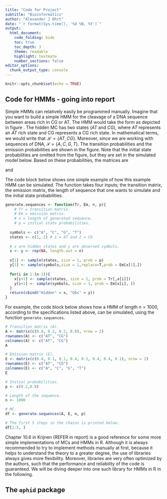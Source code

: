 ```yaml
---
title: "Code for Project"
subtitle: "Bioinformatics"
author: "Alexander J Ohrt"
date: "`r format(Sys.time(), '%d %B, %Y')`"
output: 
  html_document:
    code_folding: hide
    toc: true
    toc_depth: 3
    theme: readable
    highlight: textmate
    number_sections: false
editor_options: 
  chunk_output_type: console
---
```


```r
knitr::opts_chunk$set(echo = TRUE)
```

## Code for HMMs - going into report

Simple HMMs can relatively easily be programmed manually. Imagine that you want to build a simple HMM for the cleavage of a DNA sequence between areas rich in CG or AT. The HMM would take the form as depicted in figure \ref{fig:toy_hmm}. The hidden MC has two states ($AT$ and $CG$), where $AT$ represents an $AT$ rich state and CG represents a CG rich state. In mathematical terms, we would write that $\mathcal{H} = \{AT, CG\}$. Moreover, since we are working with sequences of DNA, $\mathcal{S} = \{A,C,G,T\}$. The transition probabilities and the emission probabilities are shown in the figure. Note that the initial state probabilities are omitted from the figure, but they are set in the simulated model below. Based on these probabilities, the matrices are

\begin{equation*}
  \mathcal{T} = \begin{bmatrix}
      \mathcal{T}_{AT, AT} & \mathcal{T}_{AT, CG} \\
      \mathcal{T}_{CG, AT} & \mathcal{T}_{CG, CG}  \\
  \end{bmatrix} = \mathcal{T} = \begin{bmatrix}
      0.8 & 0.2 \\
      0.2 & 0.8  \\
  \end{bmatrix},
\end{equation*}

and 

\begin{equation*}
  \mathcal{E} = \begin{bmatrix}
      \mathcal{E}_{AT, A} & \mathcal{E}_{AT, C} & \mathcal{E}_{AT, G} & \mathcal{E}_{AT, T}\\
      \mathcal{E}_{CG, A} & \mathcal{E}_{CG, C} & \mathcal{E}_{CG, G} & \mathcal{E}_{CG, T}\\
  \end{bmatrix} = \begin{bmatrix}
     0.4 & 0.1 & 0.1 & 0.4 \\
      0.1 & 0.4 & 0.4 & 0.1 \\
  \end{bmatrix}.
\end{equation*}

The code block below shows one simple example of how this example HMM can be simulated. The function takes four inputs; the transition matrix, the emission matrix, the length of sequence that one wants to simulate and the initial state probabilities. 

```r
generate.sequences <- function(Tr, Em, n, p){
    # Tr = transition matrix.
    # Em = emission matrix.
    # n = length of generated sequence.
    # p = initial state probabilities. 
    
  symbols <- c("A", "C", "G", "T")
  states <- c(1, 2) # 1 = AT and 2 = CG
  
  # x are hidden states and y are observed symbols. 
  x <- y <- rep(NA, length.out = n)
  
  x[1] <- sample(states, size = 1, prob = p)
  y[1] <- sample(symbols,size = 1,replace=T,prob = Em[x[1],])
  
  for(i in 1:(n-1)){
    x[i+1] <- sample(states, size = 1, prob = Tr[,x[i]])
    y[i+1] <- sample(symbols, size = 1, prob = Em[x[i], ])
  }
  return(cbind("Hidden" = x, "Obs" = y))
}
```

For example, the code block below shows how a HMM of length $n = 1000$, according to the specifications listed above, can be simulated, using the function `generate.sequences`.

```r
# Transition matrix (A).
A <- matrix(c(0.8, 0.2, 0.2, 0.8), nrow = 2)
rownames(A) <- c("AT", "CG")
colnames(A) <- c("AT", "CG")
A

# Emission matrix (E).
E <- matrix(c(0.4, 0.1, 0.1, 0.4, 0.1, 0.4, 0.4, 0.1), nrow = 2)
rownames(E) <- c("AT", "CG")
colnames(E) <- c("A", "C", "G", "T")
E

# Initial probabilities.
p <- c(0.2,0.8)

# Length of the sequence.
n <- 1000

# MC.
df <- generate.sequences(A, E, n, p)

# The first 5 steps in the chains is printed below. 
df[1:5, ]
```

Chapter 10.6 in Krijnen (REFER in report) is a good reference for some more simple implementations of MCs and HMMs in R. Although it is always recommended to try to implement methods manually at first, because it helps to understand the theory to a greater degree, the use of libraries always gives more flexibility. Moreover, libraries are very often optimized by the authors, such that the performance and reliability of the code is guaranteed. We will be diving deeper into one such library for HMMs in R in the following. 

## The `aphid` package